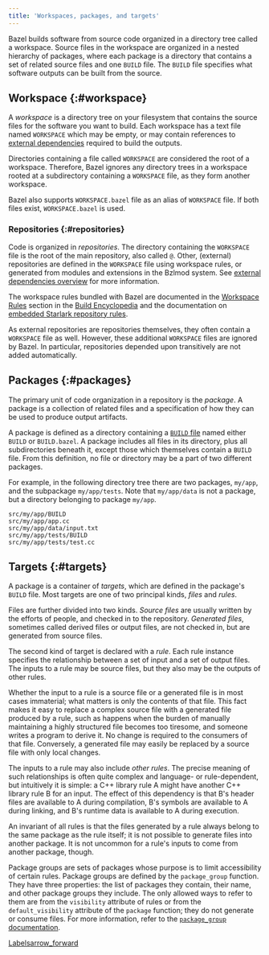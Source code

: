```yaml
---
title: 'Workspaces, packages, and targets'
---
```


Bazel builds software from source code organized in a directory tree called a
workspace. Source files in the workspace are organized in a nested hierarchy of
packages, where each package is a directory that contains a set of related
source files and one `BUILD` file. The `BUILD` file specifies what software
outputs can be built from the source.

## Workspace {:#workspace}

A _workspace_ is a directory tree on your filesystem that contains the source
files for the software you want to build. Each workspace has a text file named
`WORKSPACE` which may be empty, or may contain references to [external
dependencies](/docs/external) required to build the outputs.

Directories containing a file called `WORKSPACE` are considered the root of a
workspace. Therefore, Bazel ignores any directory trees in a workspace rooted at
a subdirectory containing a `WORKSPACE` file, as they form another workspace.

Bazel also supports `WORKSPACE.bazel` file as an alias of `WORKSPACE` file. If
both files exist, `WORKSPACE.bazel` is used.

### Repositories {:#repositories}

Code is organized in _repositories_. The directory containing the `WORKSPACE`
file is the root of the main repository, also called `@`. Other, (external)
repositories are defined in the `WORKSPACE` file using workspace rules, or
generated from modules and extensions in the Bzlmod system. See [external
dependencies overview](/external/overview) for more information.

The workspace rules bundled with Bazel are documented in the [Workspace
Rules](/reference/be/workspace) section in the [Build
Encyclopedia](/reference/be/overview) and the documentation on [embedded
Starlark repository rules](/rules/lib/repo/index).

As external repositories are repositories themselves, they often contain a
`WORKSPACE` file as well. However, these additional `WORKSPACE` files are
ignored by Bazel. In particular, repositories depended upon transitively are not
added automatically.

## Packages {:#packages}

The primary unit of code organization in a repository is the _package_. A
package is a collection of related files and a specification of how they can be
used to produce output artifacts.

A package is defined as a directory containing a
[`BUILD` file](/versions/7.1.0/concepts/build-files) named either `BUILD` or `BUILD.bazel`. A
package includes all files in its directory, plus all subdirectories beneath it,
except those which themselves contain a `BUILD` file. From this definition, no
file or directory may be a part of two different packages.

For example, in the following directory tree there are two packages, `my/app`,
and the subpackage `my/app/tests`. Note that `my/app/data` is not a package, but
a directory belonging to package `my/app`.

```
src/my/app/BUILD
src/my/app/app.cc
src/my/app/data/input.txt
src/my/app/tests/BUILD
src/my/app/tests/test.cc
```

## Targets {:#targets}

A package is a container of _targets_, which are defined in the package's
`BUILD` file. Most targets are one of two principal kinds, _files_ and _rules_.

Files are further divided into two kinds. _Source files_ are usually written by
the efforts of people, and checked in to the repository. _Generated files_,
sometimes called derived files or output files, are not checked in, but are
generated from source files.

The second kind of target is declared with a _rule_. Each rule instance
specifies the relationship between a set of input and a set of output files. The
inputs to a rule may be source files, but they also may be the outputs of other
rules.

Whether the input to a rule is a source file or a generated file is in most
cases immaterial; what matters is only the contents of that file. This fact
makes it easy to replace a complex source file with a generated file produced by
a rule, such as happens when the burden of manually maintaining a highly
structured file becomes too tiresome, and someone writes a program to derive it.
No change is required to the consumers of that file. Conversely, a generated
file may easily be replaced by a source file with only local changes.

The inputs to a rule may also include _other rules_. The precise meaning of such
relationships is often quite complex and language- or rule-dependent, but
intuitively it is simple: a C++ library rule A might have another C++ library
rule B for an input. The effect of this dependency is that B's header files are
available to A during compilation, B's symbols are available to A during
linking, and B's runtime data is available to A during execution.

An invariant of all rules is that the files generated by a rule always belong to
the same package as the rule itself; it is not possible to generate files into
another package. It is not uncommon for a rule's inputs to come from another
package, though.

Package groups are sets of packages whose purpose is to limit accessibility of
certain rules. Package groups are defined by the `package_group` function. They
have three properties: the list of packages they contain, their name, and other
package groups they include. The only allowed ways to refer to them are from the
`visibility` attribute of rules or from the `default_visibility` attribute of
the `package` function; they do not generate or consume files. For more
information, refer to the [`package_group`
documentation](/reference/be/functions#package_group).

<a class="button button-with-icon button-primary" href="/versions/7.1.0/concepts/labels">
  Labels<span class="material-icons icon-after" aria-hidden="true">arrow_forward</span>
</a>